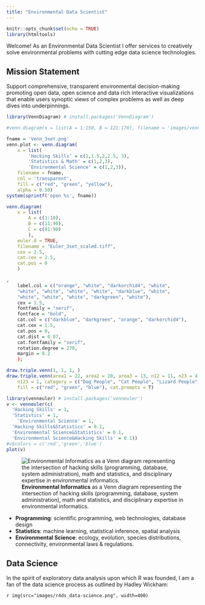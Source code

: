 ```yaml
---
title: "Environmental Data Scientist"
---
```


```r
knitr::opts_chunk$set(echo = TRUE)
library(htmltools)
```

Welcome! As an Environmental Data Scientist I offer services to creatively solve environmental problems with cutting edge data science technologies.

## Mission Statement

Support comprehensive, transparent environmental decision-making promoting open data, open science and data rich interactive visualizations that enable users synoptic views of complex problems as well as deep dives into underpinnings.

```r
library(VennDiagram) # install.packages('VennDiagram')

#venn.diagram(x = list(A = 1:150, B = 121:170), filename = 'images/venn.diagram.png', imagetype = 'png')

fname = 'Venn_3set.png'
venn.plot <- venn.diagram(
	x = list(
		'Hacking Skills' = c(1,1.5,2,2.5, 3),
		'Statistics & Math' = c(1,2,3),
		'Environmental Science' = c(1,2,3)),
	filename = fname,
	col = 'transparent',
	fill = c("red", "green", "yellow"),
	alpha = 0.50)
system(sprintf('open %s', fname))

venn.diagram(
	x = list(
		A = c(1:10),
		B = c(11:90),
		C = c(81:90)
		),
	euler.d = TRUE,
	filename = "Euler_3set_scaled.tiff",
	cex = 2.5,
	cat.cex = 2.5,
	cat.pos = 0
	)

,
	label.col = c("orange", "white", "darkorchid4", "white", 
	"white", "white", "white", "white", "darkblue", "white", 
	"white", "white", "white", "darkgreen", "white"),
	cex = 1.5,
	fontfamily = "serif",
	fontface = "bold",
	cat.col = c("darkblue", "darkgreen", "orange", "darkorchid4"),
	cat.cex = 1.5,
	cat.pos = 0,
	cat.dist = 0.07,
	cat.fontfamily = "serif",
	rotation.degree = 270,
	margin = 0.2
	);

draw.triple.venn(1, 1, 1, )
draw.triple.venn(area1 = 22, area2 = 20, area3 = 13, n12 = 11, n23 = 4, n13 = 5, 
    n123 = 1, category = c("Dog People", "Cat People", "Lizard People"), lty = "blank", 
    fill = c("red", "green", "blue"), cat.prompts = T)

library(venneuler) # install.packages('venneuler')
v <- venneuler(c(
  'Hacking Skills' = 1, 
  'Statistics' = 1,
	'Environmental Science' = 1,
  'Hacking Skills&Statistics' = 0.1,
  'Environmental Science&Statistics' = 0.1,
  'Environmental Science&Hacking Skills' = 0.1))
#v$colors = c('red','green','blue')
plot(v)
```

![**Environmental Informatics** as a Venn diagram representing the intersection of hacking skills (programming, database, system administration), math and statistics, and disciplinary expertise in environmental informatics.](https://docs.google.com/drawings/d/17Uyjlz5yG56aBGsPEV5kWzcnwE9bQEczsJiwZ8Xb26E/pub?w=300)

- **Programming**: scientific programming, web technologies, database design 
- **Statistics**: machine learning, statistical inference, spatial analysis
- **Environmental Science**: ecology, evolution, species distributions, connectivity, environmental laws & regulations.

## Data Science

In the spirit of exploratory data analysis upon which R was founded, I am a fan of the data science process as outlined by Hadley Wickham:

`r img(src="images/r4ds_data-science.png", width=400)`

<!--
![](images/r4ds_data-science.png)

To elaborate...:

- Shiny revoluation w/ reactive programming
-->